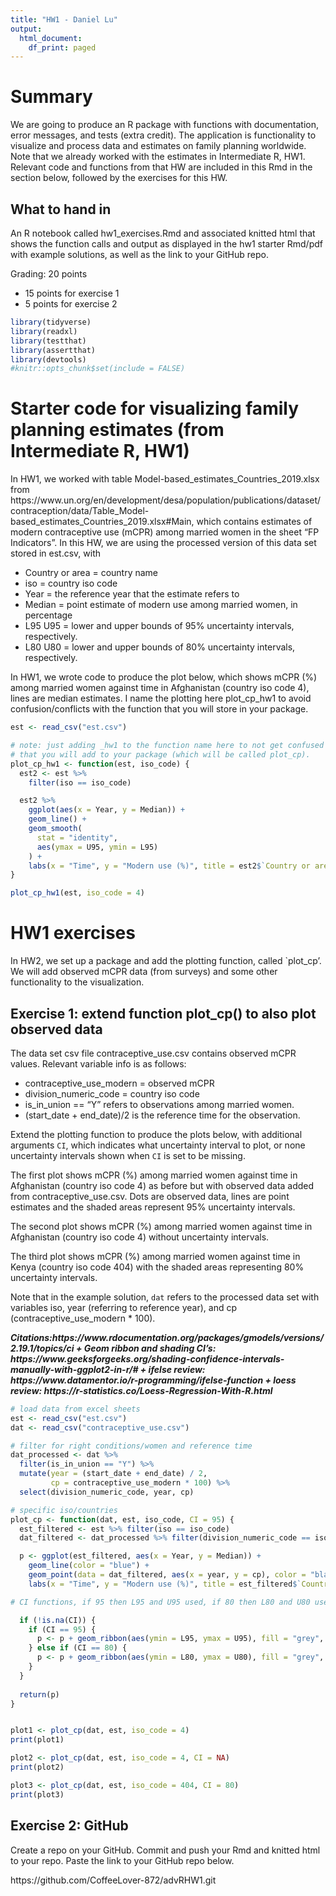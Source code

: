 ```yaml
---
title: "HW1 - Daniel Lu"
output:
  html_document:
    df_print: paged
---
```


# Summary

We are going to produce an R package with functions with documentation, error messages, and tests (extra credit). The application is functionality to visualize and process data and estimates on family planning worldwide. Note that we already worked with the estimates in Intermediate R, HW1. Relevant code and functions from that HW are included in this Rmd in the section below, followed by the exercises for this HW. 



## What to hand in

An R notebook called hw1_exercises.Rmd and associated knitted html that shows the function calls and output as displayed in the hw1 starter Rmd/pdf with example solutions, as well as the link to your GitHub repo.


Grading: 20 points

- 15 points for exercise 1
- 5 points for exercise 2

```r
library(tidyverse)
library(readxl)
library(testthat)
library(assertthat)
library(devtools)
#knitr::opts_chunk$set(include = FALSE)
```

# Starter code for visualizing family planning estimates (from Intermediate R, HW1)
In HW1, we worked with table Model-based_estimates_Countries_2019.xlsx from https://www.un.org/en/development/desa/population/publications/dataset/contraception/data/Table_Model-based_estimates_Countries_2019.xlsx#Main, which contains estimates of modern contraceptive use (mCPR) among married women in the sheet "FP Indicators". In this HW, we are using the processed version of this data set stored in est.csv, with 

- Country or area = country name
- iso	= country iso code 
- Year = the reference year that the estimate refers to 
- Median = point estimate of modern use among married women, in percentage	
- L95	U95 = lower and upper bounds of 95% uncertainty intervals, respectively. 
- L80	U80 = lower and upper bounds of 80% uncertainty intervals, respectively. 

In HW1, we wrote code to produce the plot below, which shows mCPR (%) among married women against time in Afghanistan (country iso code 4), lines are median estimates. I name the plotting here plot_cp_hw1 to avoid confusion/conflicts with the function that you will store in your package. 
```r
est <- read_csv("est.csv")
```

```r
# note: just adding _hw1 to the function name here to not get confused with the function 
# that you will add to your package (which will be called plot_cp).
plot_cp_hw1 <- function(est, iso_code) {
  est2 <- est %>%
    filter(iso == iso_code)

  est2 %>%
    ggplot(aes(x = Year, y = Median)) +
    geom_line() +
    geom_smooth(
      stat = "identity",
      aes(ymax = U95, ymin = L95)
    ) +
    labs(x = "Time", y = "Modern use (%)", title = est2$`Country or area`[1])
}
```

```r
plot_cp_hw1(est, iso_code = 4)
```


# HW1 exercises

In HW2, we set up a package and add the plotting function, called `plot_cp'. We will add observed mCPR data (from surveys) and some other functionality to the visualization.


## Exercise 1: extend function plot_cp() to also plot observed data


The data set csv file contraceptive_use.csv contains observed mCPR values. Relevant variable info is as follows:

- contraceptive_use_modern = observed mCPR 
- division_numeric_code = country iso code
- is_in_union == "Y" refers to observations among married women. 
- (start_date + end_date)/2 is the reference time for the observation. 

Extend the plotting function to produce the plots below, with additional arguments `CI`, which indicates what uncertainty interval to plot, or none uncertainty intervals shown when `CI` is set to be missing. 

The first plot shows mCPR (%) among married women against time in Afghanistan (country iso code 4) as before but with observed data added from contraceptive_use.csv. Dots are observed data, lines are point estimates and the shaded areas represent 95% uncertainty intervals. 

The second plot shows mCPR (%) among married women against time in Afghanistan (country iso code 4) without uncertainty intervals. 

The third plot shows mCPR (%) among married women against time in Kenya (country iso code 404) with the shaded areas representing 80% uncertainty intervals. 

Note that in the example solution, `dat` refers to the processed data set with variables iso, year (referring to reference year), and cp (contraceptive_use_modern * 100). 

***Citations:https://www.rdocumentation.org/packages/gmodels/versions/2.19.1/topics/ci + Geom ribbon and shading CI's: https://www.geeksforgeeks.org/shading-confidence-intervals-manually-with-ggplot2-in-r/# + ifelse review: https://www.datamentor.io/r-programming/ifelse-function + loess review: https://r-statistics.co/Loess-Regression-With-R.html***

```r
# load data from excel sheets
est <- read_csv("est.csv")
dat <- read_csv("contraceptive_use.csv")

# filter for right conditions/women and reference time
dat_processed <- dat %>%
  filter(is_in_union == "Y") %>%
  mutate(year = (start_date + end_date) / 2,
         cp = contraceptive_use_modern * 100) %>%
  select(division_numeric_code, year, cp)

# specific iso/countries
plot_cp <- function(dat, est, iso_code, CI = 95) {
  est_filtered <- est %>% filter(iso == iso_code)
  dat_filtered <- dat_processed %>% filter(division_numeric_code == iso_code)

  p <- ggplot(est_filtered, aes(x = Year, y = Median)) +
    geom_line(color = "blue") +
    geom_point(data = dat_filtered, aes(x = year, y = cp), color = "black") +
    labs(x = "Time", y = "Modern use (%)", title = est_filtered$`Country or area`[1])

# CI functions, if 95 then L95 and U95 used, if 80 then L80 and U80 used (If use geom_smooth do something like p <- p + geom_smooth(method = "loess", se = TRUE something like that but bounds aren't defined :p - dan))

  if (!is.na(CI)) {
    if (CI == 95) {
      p <- p + geom_ribbon(aes(ymin = L95, ymax = U95), fill = "grey", alpha = 0.4)
    } else if (CI == 80) {
      p <- p + geom_ribbon(aes(ymin = L80, ymax = U80), fill = "grey", alpha = 0.4)
    }
  }
  
  return(p)
}


plot1 <- plot_cp(dat, est, iso_code = 4)
print(plot1)

plot2 <- plot_cp(dat, est, iso_code = 4, CI = NA)
print(plot2)

plot3 <- plot_cp(dat, est, iso_code = 404, CI = 80)
print(plot3)
```


## Exercise 2: GitHub

Create a repo on your GitHub. Commit and push your Rmd and knitted html to your repo. Paste the link to your GitHub repo below.

https://github.com/CoffeeLover-872/advRHW1.git 
